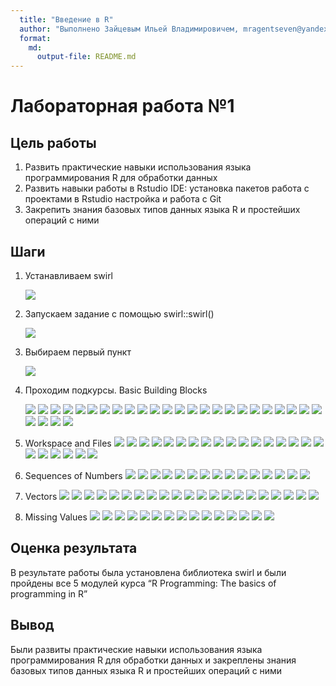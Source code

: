 ```yaml
---
  title: "Введение в R"
  author: "Выполнено Зайцевым Ильей Владимировичем, mragentseven@yandex.ru"
  format: 
    md: 
      output-file: README.md
---
```


# Лабораторная работа №1

## Цель работы 

1. Развить практические навыки использования языка программирования R для
обработки данных
2. Развить навыки работы в Rstudio IDE:
установка пакетов
работа с проектами в Rstudio
настройка и работа с Git
3. Закрепить знания базовых типов данных языка R и простейших операций с ними

## Шаги
 1. Устанавливаем swirl
    
    ![](img/1.png)
    
 2. Запускаем задание с помощью swirl::swirl()

    ![](img/2.png)
    
 3. Выбираем первый пункт
    
    ![](img/3.png)
    
 4. Проходим подкурсы. Basic Building Blocks
 
    ![](img/4.png)
    ![](img/5.png)
    ![](img/6.png)
    ![](img/7.png)
    ![](img/8.png)
    ![](img/9.png)
    ![](img/10.png)
    ![](img/11.png)
    ![](img/12.png)
    ![](img/13.png)
    ![](img/14.png)
    ![](img/15.png)
    ![](img/16.png)
    ![](img/17.png)
    ![](img/18.png)
    ![](img/19.png)
    ![](img/19.png)
    ![](img/20.png)
    ![](img/21.png)
    ![](img/22.png)
    ![](img/23.png)
    ![](img/24.png)
    ![](img/25.png)
    ![](img/26.png)
    ![](img/27.png)
    ![](img/28.png)
    ![](img/29.png)
    ![](img/30.png)
 5. Workspace and Files
    ![](img/31.png)
    ![](img/32.png)
    ![](img/33.png)
    ![](img/34.png)
    ![](img/35.png)
    ![](img/36.png)
    ![](img/37.png)
    ![](img/38.png)
    ![](img/39.png)
    ![](img/40.png)
    ![](img/41.png)
    ![](img/42.png)
    ![](img/43.png)
    ![](img/44.png)
    ![](img/45.png)
    ![](img/46.png)
    ![](img/47.png)
    ![](img/48.png)
    ![](img/49.png)
    ![](img/50.png)
    ![](img/51.png)
    ![](img/52.png)
    ![](img/53.png)

 6. Sequences of Numbers
    ![](img/54.png)
    ![](img/55.png)
    ![](img/56.png)
    ![](img/57.png)
    ![](img/58.png)
    ![](img/59.png)
    ![](img/60.png)
    ![](img/61.png)
    ![](img/62.png)
    ![](img/63.png)
    ![](img/64.png)
    ![](img/65.png)
    ![](img/66.png)
    ![](img/67.png)
    ![](img/68.png)
 7. Vectors
    ![](img/69.png)
    ![](img/70.png)
    ![](img/71.png)
    ![](img/72.png)
    ![](img/73.png)
    ![](img/74.png)
    ![](img/75.png)
    ![](img/76.png)
    ![](img/77.png)
    ![](img/78.png)
    ![](img/79.png)
    ![](img/80.png)
    ![](img/81.png)
    ![](img/82.png)
    ![](img/83.png)
    ![](img/84.png)
    ![](img/85.png)
    ![](img/87.png)
    ![](img/88.png)
    ![](img/89.png)
    ![](img/90.png)
    
 8. Missing Values
    ![](img/91.png)
    ![](img/92.png)
    ![](img/93.png)
    ![](img/94.png)
    ![](img/95.png)
    ![](img/96.png)
    ![](img/97.png)
    ![](img/98.png)
    ![](img/99.png)
    ![](img/100.png)
    ![](img/101.png)
    ![](img/102.png)
    ![](img/103.png)
    ![](img/104.png)
    ![](img/105.png)

## Оценка результата

В результате работы была установлена библиотека swirl и были пройдены все 5 модулей курса “R Programming: The basics of programming in R”
   
## Вывод

Были развиты практические навыки использования языка программирования R для обработки данных и закреплены знания базовых типов данных языка R и простейших операций с ними

```r
```